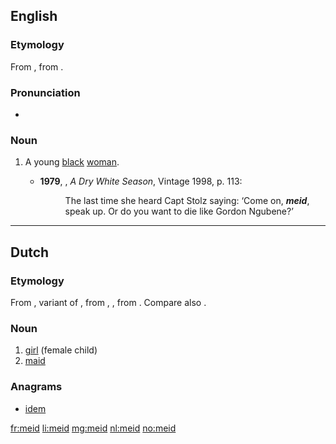 ==English==
===Etymology===
From {{etyl|af}} {{term|meid|lang=af}}, from {{etyl|nl}} {{term|meid|lang=nl}}.

===Pronunciation===
*{{a|S Africa|UK}} {{IPA|/meɪt/}}

===Noun===
{{en-noun|meide}}

# {{South Africa|offensive}} A young [[black]] [[woman]]. {{defdate|from 20th c.}}
#*'''1979''', {{w|André Brink}}, ''A Dry White Season'', Vintage 1998, p. 113:
#*:The last time she heard Capt Stolz saying: ‘Come on, '''''meid''''', speak up. Or do you want to die like Gordon Ngubene?’

----
 
==Dutch==

===Etymology===
From {{etyl|dum|nl}} {{term|meit|lang=dum}}, variant of {{term|meget|lang=dum}}, from {{etyl|odt|nl}} {{recons|megith|lang=odt}}, {{recons|magath|lang=odt}}, from {{etyl|gem-pro|nl}} {{recons|magaþs|lang=gem-pro}}. Compare also {{term|maagd|lang=nl}}.

===Noun===
{{nl-noun|f|meiden|meisje}}

# [[girl]] (female child)
# [[maid]]

===Anagrams===
* [[idem#Dutch|idem]]

[[fr:meid]]
[[li:meid]]
[[mg:meid]]
[[nl:meid]]
[[no:meid]]